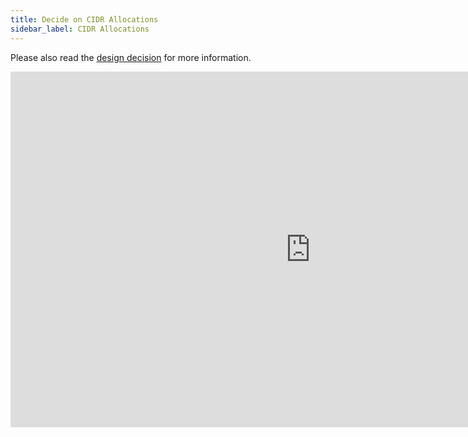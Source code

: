 ```yaml
---
title: Decide on CIDR Allocations
sidebar_label: CIDR Allocations
---
```


Please also read the [design decision](/learn/network/design-decisions/decide-on-aws-account-vpc-subnet-cidr-strategy/)
for more information.

<iframe src="https://docs.google.com/presentation/d/e/2PACX-1vRLXlhggjCF4VZ09qvOF9nLoxi__0EVFgDjgtfLlSRZfzPbd5ZhvzOLSVHECM015A7SCNPJoCeXPb3X/embed?start=false&loop=false&delayms=3000" frameborder="0" width="960" height="569" allowfullscreen="true" mozallowfullscreen="true" webkitallowfullscreen="true"></iframe>

